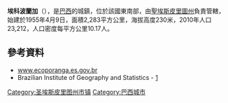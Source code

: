 {{Coord|18|22|22|S|40|49|51|W|display=title}}

'''埃科波蘭加'''（{{lang-pt|Ecoporanga}}），是[[巴西|巴西]]的城鎮，位於該國東南部，由[[聖埃斯皮里圖州|聖埃斯皮里圖州]]負責管轄，始建於1955年4月9日，面積2,283平方公里，海拔高度230米，2010年人口23,212，人口密度每平方公里10.17人。

==參考資料==
*[http://www.ecoporanga.es.gov.br/ www.ecoporanga.es.gov.br] {{Wayback|url=http://www.ecoporanga.es.gov.br/ |date=20201128170336 }}
*Brazilian Institute of Geography and Statistics - [https://web.archive.org/web/20080611095922/http://www.ibge.gov.br/cidadesat/default.php]

{{Brazil-geo-stub}}
{{聖埃斯皮里圖州市鎮}}
[[Category:圣埃斯皮里图州市镇|Category:圣埃斯皮里图州市镇]]
[[Category:巴西城市|Category:巴西城市]]